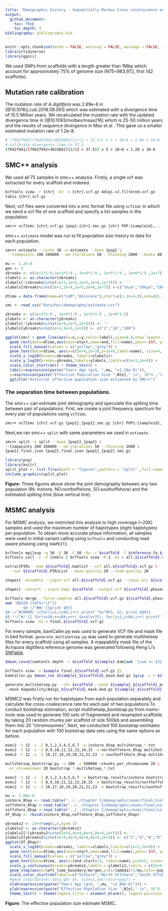 ```yaml
---
title: "Demographic history - Sequentially Markov Cross-colalescence analysis"
output: 
  github_document:
    toc: TRUE
    toc_depth: 3
bibliography: bibliography.bib
---
```


```r
knitr::opts_chunk$set(echo = FALSE, warning = FALSE, message = FALSE, fig.retina = 2)
library(tidyverse)
library(ggsci)
```

We used SNPs from scaffolds with a length greater than 1Mbp which account for approximately 75% of genome size (N75=983,972, first 142 scaffolds).

## Mutation rate calibration
The mutation rate of *A.digitifera* was 2.89e-8 in [@10.1016/j.cub.2018.08.061] which was estimated with a divergence time of 15.5 Million years. We recalculated the mutation rate with the updated divergence time in [@10.1093/molbev/msaa216] which is 25-50 million years and the results of sequence divergence in Mao et al . This gave us a smaller estimated mutation rate of 1.2e-8.

```bash
# (79427941/(79427942+363368171)/(2 × 15.5)) x 5 × 10−6 = 2.89 × 10−8
# calibrate divergence time to 37.5
(79427941/(79427942+363368171)/(2 × 37.5)) x 5 × 10−6 = 1.20 x 10-8
```

## SMC++ analysis
We used all 75 samples in smc++ analysis. 
Firstly, a single vcf was extracted for every scaffold and indexed.
```bash
bcftools view -r {chr} -Oz -o {chr}.vcf.gz Adigi.v2.filtered.vcf.gz 
tabix {chr}.vcf.gz
```

Next, vcf files were converted into a smc format file using `vcf2smc` in which we send a vcf file of one scaffold and specify a list samples in the population.
```bash
smc++ vcf2smc {chr}.vcf.gz {pop}.{chr}.smc.gz {chr} POP:{sampleid},..
```
smc++ `estimate` model was run to fit population size history to data for each population.

```bash
smc++ estimate --cores 30 -o estimate --base {pop} \
 --timepoints 200 200000 --em-iterations 50 --thinning 2000 --knots 40 1.2e-8 {pop}.*.smc.gz
```

```r
mu <- 1.2e-8 
gen <- 5
xbreaks <- c(1e+2*1:9,1e+3*1:9 , 1e+4*1:9 , 1e+5*1:9 , 1e+6*1:9 ,1e+7)
xlabels <- as.character(xbreaks)
xlabels[!(xbreaks%in%c(1e+3,1e+4,1e+5,1e+6,1e+7))] <- ''
xlabels[xbreaks%in%c(1e+3,1e+4,1e+5,1e+6,1e+7)] <-c("1kya","10kya","100kya","1mya","10mya")

dtime = data.frame(name=c("LGM","Holocene"),start=c(1.2e+4,0),end=c(1.1e+5,1.2e+4))
```

```r
smc <- read_csv("data/hpc/demography/estimate.csv")

ybreaks <- c(1e+3*2:9 , 1e+4*1:9 , 1e+5*1:9 , 1e+6*1:2)
ylabels <- as.character(ybreaks)
ylabels[!(ybreaks%in%c(1e+4,1e+5,1e+6))] <- ''
ylabels[ybreaks%in%c(1e+4,1e+5,1e+6)] <- c("1","10","100")

ggplot(smc) + geom_line(aes(x=x,y=y,color=label),size=0.8,show.legend = FALSE) +
  geom_rect(data=dtime,aes(xmin=start,xmax=end,fill=name),ymin=-Inf, ymax=Inf,alpha=0.2,show.legend = FALSE) + 
  scale_fill_manual(values = c("yellow","grey")) +
  geom_text(data=dtime, aes(x=c(3e+4,2e+3),y=2e+6,label=name), size=4, fontface="bold") +
  scale_x_log10(breaks=xbreaks, labels=xlabels)+
  scale_y_log10(breaks=ybreaks,labels=ylabels,limits=c(2e+3,2e+6)) + 
  scale_color_startrek() + theme_test() + 
  labs(x=expression(paste("Years Ago (g=5, ",mu, "=1.20e-8)")),
  y=expression(paste("Effective Population Size ",N[e]," (x", 10^4 ,")"))) +
  ggtitle("Historial effective population size estimated by SMC++")
```


### The separation time between populations.

The smc++ can estimate joint demography and speculate the spliting time between pair of populations. First, we create a joint frequency spectrum for every pair of populations using `vcf2smc`.

```bash
smc++ vcf2smc {chr}.vcf.gz {pop1}_{pop2}.smc.gz {chr} POP1:{sampleid},..  POP2:{sampleid},..
```
Next,we ran smc++ `split` with same parameters we used in `estimate`.

```bash
smc++ split -o split --base {pop1}_{pop2} \
--timepoints 200 200000 --em-iterations 50 --thinning 2000 \
{pop1}.final.json {pop2}.final.json {pop1}_{pop2}.smc.gz
```

```r
library(png)
library(knitr)
split_plot <- list.files(path = "figures",pattern = "split" ,full.names = TRUE)
include_graphics(split_plot)
```

**Figure:** Three figures above show the joint demography between any two population  (IN: inshore, NO:northoffshore, SO:southoffshore) and the estimated spliting time (blue vertical line).


## MSMC analysis
For MSMC analysis, we restricted this analysis to high coverage (~20X) samples and used the maximum number of haplotypes (eight haplotypes) per population. To obtain more accurate phase information, all samples were used in initial variant calling using `bcftools` and conducting read aware phasing using `SHAPEIT2`.

```bash
bcftools mpileup -q 30 -Q 30 -C 50 -Oz -r $scaffold -f $reference.fa $(cat bamfile.txt | tr '\n' ' ') | \
bcftools call -c -V indels | bcftools view -M 2 -Oz > all.${scaffold}.vcf.gz

extractPIRs --bam ${scaffold}.bamlist --vcf all.${scaffold}.vcf.gz \
  --out ${scaffold}.PIRsList --base-quality 20 --read-quality 20

shapeit -assemble --input-vcf all.${scaffold}.vcf.gz --input-pir ${scaffold}.PIRsList -O $scaffold

shapeit -convert --input-haps $scaffold --output-vcf ${scaffold}.phased.vcf.gz

bcftools merge --force-samples all.${scaffold}.vcf.gz ${scaffold}.phased.vcf.gz |
awk 'BEGIN {{OFS="\t"}}
        $0 ~/^##/ {{print $0}}
$0 ~/^#CHROM/ {{for(i=1;i<84;i++) printf "%s"OFS, $i; print $84}}
$0 !~/^#/ {{ for(x=10;x<=84;x++) $x=$(x+75); for(j=1;j<84;j++) printf "%s"OFS, $j; print $84 }}' | \
bcftools view -Oz > final.${scaffold}.vcf.gz
```

For every sample, bamCaller.py was used to generate VCF file and mask file in bed format. `generate_multihetsep.py` was used to generate multihetsep files for every scaffold using all samples. A mappability mask file of the Acropora digitifera reference genome was generated following Heng Li’s [SNPable](http://lh3lh3.users.sourceforge.net/snpable.shtml).

```bash
$mean_cov=$(samtools depth -r $scaffold ${sample}.bam|awk '{sum += $3} END {print sum/NR}')

bcftools view -s $sample final.${scaffold}.vcf.gz |\
bamCaller.py $mean_cov ${sample}_${scaffold}_mask.bed.gz |gzip -c > ${sample}_${scaffold}.vcf.gz

generate_multihetsep.py --chr $scaffold --mask ${sample}_${scaffold}_mask.bed.gz \ 
--mask mappability/Adigi_${scaffold}.mask.bed.gz ${sample}_${scaffold}.vcf.gz > multihetsep_${scaffold}.txt
```

MSMC2 was firstly run for haplotypes from each population separately and calculate the cross-coalescence rate for each pair of two populations.To conduct bootstrap estimation, script multihetsep_bootstrap.py from msmc-tools was used to generate 100 sets of fragmented and resampled scaffolds by taking 20 random chunks per scaffold of size 500kb and assembling them into 20 “chromosomes”. Next, we conducted 100 bootstrap estimates for each population with 100 bootstrap data sets using the same options as before.

```bash
msmc2 -t 12 -s -I 0,1,2,3,4,5,6,7 -o inshore_8hap multihetsep_*.txt
msmc2 -t 12 -s -I 8,9,10,11,12,13,14,15 -o northoffshore_8hap multihetsep_*.txt
msmc2 -t 12 -s -I 16,17,18,19,20,21,22,23 -o southoffshore_8hap multihetsep_*.txt

multihetsep_bootstrap.py -n 100 -s 500000 —chunks_per_chromosome 20 \
 -nr_chromosomes 20 bootstrap *.multihetsep_*.txt

msmc2 -t 12 -s -I 0,1,2,3,4,5,6,7 -o bootstrap_results/inshore bootstrap_${n}/*.txt
msmc2 -t 12 -s -I 8,9,10,11,12,13,14,15 -o bootstrap_results/northoffshore bootstrap_${n}/*.txt
msmc2 -t 12 -s -I 16,17,18,19,20,21,22,23 -o bootstrap_results/southoffshore bootstrap_${n}/*.txt
```

```r
mu <- 2.89e-8 
inshore_8hap <- read.table("../../Chapter I/demographic/msmc/final/inshore_8hap.final.txt", header=TRUE) %>% add_column(pop="inshore")
noffshore_8hap <-read.table("../../Chapter I/demographic/msmc/final/noffshore_8hap.final.txt", header=TRUE) %>% add_column(pop="noffshore")
soffshore_8hap <-read.table("../../Chapter I/demographic/msmc/final/soffshore_8hap.final.txt", header=TRUE) %>% add_column(pop="soffshore")
df_8hap <- rbind(inshore_8hap,noffshore_8hap,soffshore_8hap)

ybreaks2 <- 2e+4*seq(1,5,by=0.1)
ylabels2 <- as.character(ybreaks2)
ylabels2[!(ybreaks2%in%c(2e+4,4e+4,6e+4,8e+4,1e+5))] <- ''
ylabels2[ybreaks2%in%c(2e+4,4e+4,6e+4,8e+4,1e+5)] <- c("2","4","6","8","10")
ggplot(df_8hap)+ 
  scale_x_log10(breaks=xbreaks, labels=xlabels,limits=c(1e+3,1e+6)) + 
  geom_rect(data=dtime,aes(xmin=start,xmax=end,fill=name),ymin=-Inf, ymax=Inf,alpha=0.2,show.legend = FALSE) +
  scale_fill_manual(values = c("yellow","grey")) +
  geom_text(data=dtime, aes(x=(end-start)/4, label=name),y=1e+5, size=4,fontface="bold") +
  scale_y_continuous(breaks=ybreaks2,labels = ylabels2,limits = c(2e+4,1e+5)) +
  geom_step(aes(x=left_time_boundary/mu*gen,y=(1/lambda)/2/mu,color=pop),size=0.8) + 
  scale_color_startrek(labels=c("Inshore","North Offshore","South Offshore")) +
  #geom_step(data=bs_data_gbr_av, size=1,aes(color=pop)) +
  xlab(expression(paste("Years Ago (g=5, ",mu, "=2.89e-8)"))) + 
  ylab(expression(paste("Effective Population Size ",N[e]," (x", 10^4 ,")")))  + 
  theme_test() + theme(legend.title = element_blank(), legend.position = c(0.85,0.8))
```

**Figure:** The effective population size estimate MSMC.
